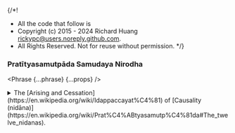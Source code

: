 {/*!
 * All the code that follow is
 * Copyright (c) 2015 - 2024 Richard Huang <rickypc@users.noreply.github.com>.
 * All Rights Reserved. Not for reuse without permission.
 */}


### Pratītyasamutpāda Samudaya Nirodha

<Phrase {...phrase} {...props} />

<details>
  <summary>
    The [Arising and Cessation](https://en.wikipedia.org/wiki/Idappaccayat%C4%81) of [Causality (nidāna)](https://en.wikipedia.org/wiki/Prat%C4%ABtyasamutp%C4%81da#The_twelve_nidanas).
  </summary>
  <div>
    {/* @ts-ignore */}
    > Dependent on ignorance, arises formations.<br />
    > Dependent on formations, arises consciousness.<br />
    > Dependent on consciousness, arises mentality-materiality.<br />
    > Dependent on mentality-materiality, arise the six-sense bases.<br />
    > Dependent on the six-sense bases, arises contact.<br />
    > Dependent on contact, arises feeling.<br />
    > Dependent on feeling, arises craving.<br />
    > Dependent on craving, arises clinging.<br />
    > Dependent on clinging, arises the arranging of kamma.<br />
    > Dependent on the arranging of kamma, arises birth.<br />
    > Dependent on birth, arises aging, death, sorrow, lamentation, pain, grief and despair.<br />
    > Thus, there is the arising of this whole mass of suffering.

    > Through the entire cessation of ignorance, formations cease.<br />
    > Through the cessation of formations, consciousness ceases.<br />
    > Through the cessation of consciousness, mentality-materiality ceases.<br />
    > Through the cessation of mentality-materiality, the six-sense bases cease.<br />
    > Through the cessation of the six-sense bases, contact ceases.<br />
    > Through the cessation of contact, feeling ceases.<br />
    > Through the cessation of feeling, craving ceases.<br />
    > Through the cessation of craving, clinging ceases.<br />
    > Through the cessation of clinging, the arranging of kamma ceases.<br />
    > Through the cessation of the arranging of kamma, birth ceases.<br />
    > Through the cessation of birth, aging, death, sorrow, lamentation, pain, grief and despair ceases.<br />
    > Thus, there is the cessation of this whole mass of suffering.

    <MultiLingual {...phrase} />
  </div>
</details>
